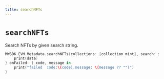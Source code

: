 ```yaml
---
title: searchNFTs
---
```


# `searchNFTs`
Search NFTs by given search string.
```Swift
MWSDK.EVM.Metadata.searchNFTs(collections: [collection_mint], search: search) { data in
    print(data)
} onFailed: { code, message in
    print("failed  code:\(code),message: \(message ?? "")")
}
```